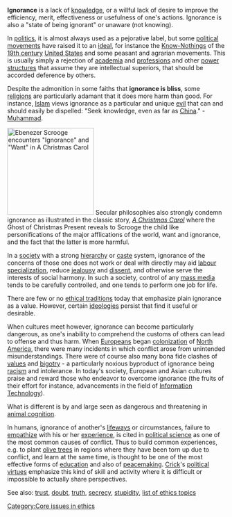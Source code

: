 '''Ignorance''' is  a lack of [[knowledge]], or a willful lack of desire to improve the efficiency, merit, effectiveness or usefulness of one's actions.  Ignorance is also a "state of being ignorant" or unaware (not knowing).

In [[politics]], it is almost always used as a pejorative label, but some [[political movement]]s have raised it to an [[ideal (ethics)|ideal]], for instance the [[Know-Nothing]]s of the [[19th century]] [[United States]] and some peasant and agrarian movements.  This is usually simply a rejection of [[academia]] and [[profession]]s and other [[power structure]]s that assume they are intellectual superiors, that should be accorded deference by others.

Despite the admonition in some faiths that '''ignorance is bliss''', some [[religion]]s are particularly adamant that it does more harm than good.  For instance, [[Islam]] views ignorance as a particular and unique [[evil]] that can and should easily be dispelled:  "Seek knowledge, even as far as [[China]]." - [[Muhammad]].  

[[Image:Ignorance&Want3.jpg|right|thumb|200px|Ebenezer Scrooge encounters  "Ignorance" and "Want" in ''A Christmas Carol'']]
Secular philosophies also strongly condemn ignorance as illustrated in the classic story, ''[[A Christmas Carol]]'' where the Ghost of Christmas Present reveals to Scrooge the child like personifications of the major afflications of the world, want and ignorance, and the fact that the latter is more harmful.

In a [[society]] with a strong [[hierarchy]] or [[caste]] system, ignorance of the concerns of those one does not work or deal with directly may aid [[labour specialization]], reduce [[jealousy]] and [[dissent]], and otherwise serve the interests of social harmony.  In such a society, control of any [[mass media]] tends to be carefully controlled, and one tends to perform one job for life.  

There are few or no [[ethical tradition]]s today that emphasize plain ignorance as a value.  However, certain [[ideology|ideologies]] persist that find it useful or desirable.

When cultures meet however, ignorance can become particularly dangerous, as one's inability to comprehend the customs of others can lead to offense and thus harm.  When [[European]]s began [[colonization]] of [[North America]], there were many incidents in which conflict arose from unintended misunderstandings.  There were of course also many bona fide clashes of [[values]] and [[bigotry]] - a particularly noxious byproduct of ignorance being [[racism]] and intolerance.  In today's society, European and Asian cultures praise and reward those who endeavor to overcome ignorance (the fruits of their effort for instance, advancements in the field of [[Information Technology]]).

What is different is by and large seen as dangerous and threatening in [[animal cognition]].

In humans, ignorance of another's [[lifeway]]s or circumstances, failure to [[empathy|empathize]] with his or her [[experience]], is cited in [[political science]] as one of the most common causes of conflict.  Thus to build common experiences, e.g. to plant [[olive tree]]s in regions where they have been torn up due to conflict, and learn at the same time, is thought to be one of the most effective forms of [[education]] and also of [[peacemaking]].  [[Bernard Crick|Crick]]'s [[political virtues]] emphasize this kind of skill and activity where it is difficult or impossible to actually share perspectives.

{{wikiquote}}
See also:  [[trust]], [[doubt]], [[truth]], [[secrecy]], [[stupidity]], [[list of ethics topics]]
[[Category:Core issues in ethics]]